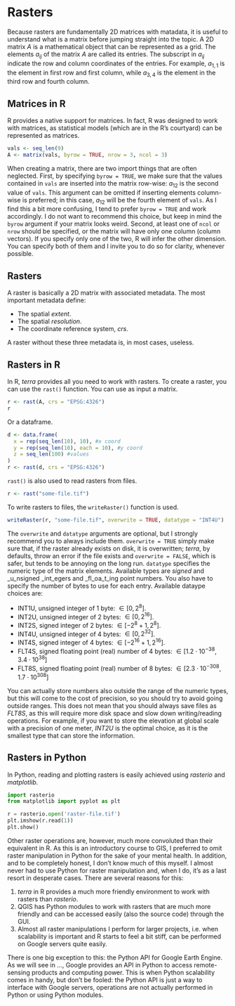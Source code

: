 # Rasters
Because rasters are fundamentally 2D matrices with matadata, it is useful to understand what is a matrix before jumping straight into the topic.
A 2D matrix $A$ is a mathematical object that can be represented as a grid.
The elements $a_{ij}$ of the matrix $A$ are called its entries.
The subscript in $a_{ij}$ indicate the row and column coordinates of the entries.
For example, $a_{1,1}$ is the element in first row and first column, while $a_{3,4}$ is the element in the third row and fourth column.

## Matrices in R
R provides a native support for matrices.
In fact, R was designed to work with matrices, as statistical models (which are in the R's courtyard) can be represented as matrices.

```r
vals <- seq_len(9)
A <- matrix(vals, byrow = TRUE, nrow = 3, ncol = 3)
```

When creating a matrix, there are two import things that are often neglected. 
First, by specifying `byrow = TRUE`, we make sure that the values contained in `vals` are inserted into the matrix row-wise: $a_{12}$ is the second value of `vals`.
This argument can be omitted if inserting elements column-wise is preferred; in this case, $a_{12}$ will be the fourth element of `vals`.
As I find this a bit more confusing, I tend to prefer `byrow = TRUE` and work accordingly.
I do not want to recommend this choice, but keep in mind the `byrow` argument if your matrix looks weird.
Second, at least one of `ncol` or `nrow` should be specified, or the matrix will have only one column (column vectors).
If you specify only one of the two, R will infer the other dimension.
You can specify both of them and I invite you to do so for clarity, whenever possible.

## Rasters
A raster is basically a 2D matrix with associated metadata.
The most important metadata define:

  - The spatial _extent_.
  - The spatial _resolution_. 
  - The coordinate reference system, _crs_.

A raster without these three metadata is, in most cases, useless.

## Rasters in R
In R, _terra_ provides all you need to work with rasters.
To create a raster, you can use the `rast()` function.
You can use as input a matrix.

```r
r <- rast(A, crs = "EPSG:4326")
r
```

Or a dataframe.

```r
d <- data.frame(
  x = rep(seq_len(10), 10), #x coord
  y = rep(seq_len(10), each = 10), #y coord
  z = seq_len(100) #values
)
r <- rast(d, crs = "EPSG:4326")
```

`rast()` is also used to read rasters from files.

```r
r <- rast("some-file.tif")
```

To write rasters to files, the `writeRaster()` function is used.

```r
writeRaster(r, "some-file.tif", overwrite = TRUE, datatype = "INT4U")
```

The `overwrite` and `datatype` arguments are optional, but I strongly recommend you to always include them.
`overwrite = TRUE` simply make sure that, if the raster already exists on disk, it is overwritten; _terra_, by defaults, throw an error if the file exists and `overwrite = FALSE`, which is safer, but tends to be annoying on the long run.
`datatype` specifies the numeric type of the matrix elements.
Available types are _signed_ and _u_nsigned _int_egers and _fl_oa_t_ing point numbers.
You also have to specify the number of bytes to use for each entry.
Available dataype choices are:

  - INT1U, unsigned integer of 1 byte: $\in [0, 2^8]$.
  - INT2U, unsigned integer of 2 bytes: $\in [0, 2^{16}]$.
  - INT2S, signed integer of 2 bytes: $\in [-2^8 + 1, 2^8]$. 
  - INT4U, unsigned integer of 4 bytes: $\in [0, 2^{32}]$. 
  - INT4S, signed integer of 4 bytes: $\in [-2^{16} + 1, 2^{16}]$. 
  - FLT4S, signed floating point (real) number of 4 bytes: $\in [1.2 \cdot 10^{-38}, 3.4 \cdot 10^{38}]$
  - FLT8S, signed floating point (real) number of 8 bytes: $\in [2.3 \cdot 10^{-308}, 1.7 \cdot 10^{308}]$
  
You can actually store numbers also outside the range of the numeric types, but this will come to the cost of precision, so you should try to avoid going outside ranges.
This does not mean that you should always save files as _FLT8S_, as this will require more disk space and slow down writing/reading operations.
For example, if you want to store the elevation at global scale with a precision of one meter, _INT2U_ is the optimal choice, as it is the smallest type that can store the information.

## Rasters in Python
In Python, reading and plotting rasters is easily achieved using _rasterio_ and _matplotlib_.

```python
import rasterio
from matplotlib import pyplot as plt

r = rasterio.open('raster-file.tif')
plt.imshow(r.read(1))
plt.show()
```
Other raster operations are, however, much more convoluted than their equivalent in R.
As this is an introductory course to GIS, I preferred to omit raster manipulation in Python for the sake of your mental health.
In addition, and to be completely honest, I don't know much of this myself.
I almost never had to use Python for raster manipulation and, when I do, it's as a last resort in desperate cases.
There are several reasons for this:

  1. _terra_ in R provides a much more friendly environment to work with rasters than _rasterio_.
  2. QGIS has Python modules to work with rasters that are much more friendly and can be accessed easily (also the source code) through the GUI.
  3. Almost all raster manipulations I perform for larger projects, i.e. when scalability is important and R starts to feel a bit stiff, can be performed on Google servers quite easily.

There is one big exception to this: the Python API for Google Earth Engine.
As we will see in ..., Google provides an API in Python to access remote-sensing products and computing power.
This is when Python scalability comes in handy, but don't be fooled: the Python API is just a way to interface with Google servers, operations are not actually performed in Python or using Python modules.
